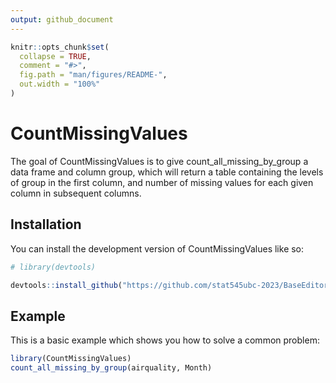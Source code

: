 ```yaml
---
output: github_document
---
```


<!-- README.md is generated from README.Rmd. Please edit that file -->

```r
knitr::opts_chunk$set(
  collapse = TRUE,
  comment = "#>",
  fig.path = "man/figures/README-",
  out.width = "100%"
)
```

# CountMissingValues

<!-- badges: start -->
<!-- badges: end -->

The goal of CountMissingValues is to give count_all_missing_by_group a data frame and column group, which will return a table containing the levels of group in the first column, and number of missing values for each given column in subsequent columns.

## Installation

You can install the development version of CountMissingValues like so:

``` r
# library(devtools)

devtools::install_github("https://github.com/stat545ubc-2023/BaseEditor-CountMissingValues", subdir = "CountMissingValues")
```

## Example

This is a basic example which shows you how to solve a common problem:

```r
library(CountMissingValues)
count_all_missing_by_group(airquality, Month)
```


